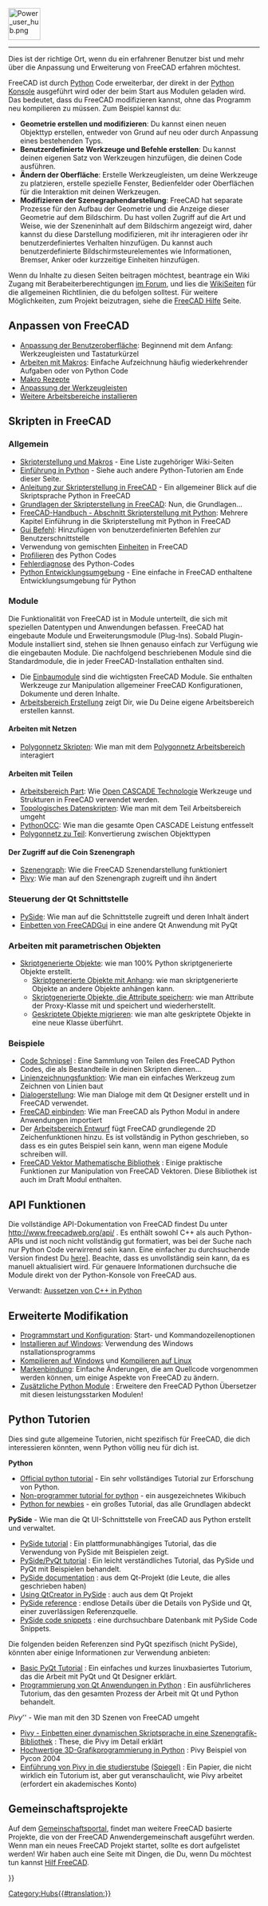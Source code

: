 <languages/>
{{TOCright}}
[[Image:Power_user_hub.png|64px]]
----

Dies ist der richtige Ort, wenn du ein erfahrener Benutzer bist und mehr über die Anpassung und Erweiterung von FreeCAD erfahren möchtest.

FreeCAD ist durch [[Python/de|Python]] Code erweiterbar, der direkt in der [[Python_console/de|Python Konsole]] ausgeführt wird oder der beim Start aus Modulen geladen wird. Das bedeutet, dass du FreeCAD modifizieren kannst, ohne das Programm neu kompilieren zu müssen. Zum Beispiel kannst du:

* '''Geometrie erstellen und modifizieren''': Du kannst einen neuen Objekttyp erstellen, entweder von Grund auf neu oder durch Anpassung eines bestehenden Typs.
* '''Benutzerdefinierte Werkzeuge und Befehle erstellen''': Du kannst  deinen eigenen Satz von Werkzeugen hinzufügen, die deinen Code ausführen.
* '''Ändern der Oberfläche''': Erstelle Werkzeugleisten, um deine Werkzeuge zu platzieren, erstelle spezielle Fenster, Bedienfelder oder Oberflächen für die Interaktion mit deinen Werkzeugen.
*'''Modifizieren der Szenegraphendarstellung''': FreeCAD hat separate Prozesse für den Aufbau der Geometrie und die Anzeige dieser Geometrie auf dem Bildschirm. Du hast vollen Zugriff auf die Art und Weise, wie der Szeneninhalt auf dem Bildschirm angezeigt wird, daher kannst du diese Darstellung modifizieren, mit ihr interagieren oder ihr benutzerdefiniertes Verhalten hinzufügen. Du kannst auch benutzerdefinierte Bildschirmsteurelementes wie Informationen, Bremser, Anker oder kurzzeitige Einheiten hinzufügen.

Wenn du Inhalte zu diesen Seiten beitragen möchtest, beantrage ein Wiki Zugang mit Berabeiterberechtigungen [https://forum.freecad.org/viewtopic.php?f=21&t=6830 im Forum], und lies die [[WikiPages/de|WikiSeiten]] für die allgemeinen Richtlinien, die du befolgen solltest. Für weitere Möglichkeiten, zum Projekt beizutragen, siehe die [[Help_FreeCAD/de|FreeCAD Hilfe]] Seite.

<span id="Customizing_FreeCAD"></span>
== Anpassen von FreeCAD ==

* [[Interface Customization/de|Anpassung der Benutzeroberfläche]]: Beginnend mit dem Anfang: Werkzeugleisten und Tastaturkürzel
* [[Macros/de|Arbeiten mit Makros]]: Einfache Aufzeichnung häufig wiederkehrender Aufgaben oder von Python Code
* [[Macros_recipes/de|Makro Rezepte]]
* [[Customize_Toolbars/de|Anpassung der Werkzeugleisten]]
* [[Installing_more_workbenches/de|Weitere Arbeitsbereiche installieren]]

<span id="Scripting_in_FreeCAD"></span>
== Skripten in FreeCAD ==

<span id="General"></span>
===Allgemein===

* [[Scripting_and_macros/de|Skripterstellung und Makros]] - Eine Liste zugehöriger Wiki-Seiten
* [[Introduction_to_Python/de|Einführung in Python]] - Siehe auch andere Python-Tutorien am Ende dieser Seite.
* [[Python_scripting_tutorial/de|Anleitung zur Skripterstellung in FreeCAD]] - Ein allgemeiner Blick auf die Skriptsprache Python in FreeCAD
* [[FreeCAD_Scripting_Basics/de|Grundlagen der Skripterstellung in FreeCAD]]: Nun, die Grundlagen...
* [[Manual:A_gentle_introduction/de|FreeCAD-Handbuch - Abschnitt Skripterstellung mit Python]]: Mehrere Kapitel Einführung in die Skripterstellung mit Python in FreeCAD
* [[Gui_Command/de|Gui Befehl]]: Hinzufügen von benutzerdefinierten Befehlen zur Benutzerschnittstelle
* Verwendung von gemischten [[Units/de|Einheiten]] in FreeCAD
* [[Profiling/de|Profilieren]] des Python Codes
* [[Debugging/de#Python Fehlerdiagnose|Fehlerdiagnose]] des Python-Codes
*[[Python_Development_Environment/de|Python Entwicklungsumgebung]] - Eine einfache in FreeCAD enthaltene Entwicklungsumgebung für Python

<span id="Modules"></span>
=== Module ===

Die Funktionalität von FreeCAD ist in Module unterteilt, die sich mit speziellen Datentypen und Anwendungen befassen. FreeCAD hat eingebaute Module und Erweiterungsmodule (Plug-Ins). Sobald Plugin-Module installiert sind, stehen sie Ihnen genauso einfach zur Verfügung wie die eingebauten Module. Die nachfolgend beschriebenen Module sind die Standardmodule, die in jeder FreeCAD-Installation enthalten sind.

* Die [[Builtin modules/de|Einbaumodule]] sind die wichtigsten FreeCAD Module. Sie enthalten Werkzeuge zur Manipulation allgemeiner FreeCAD Konfigurationen, Dokumente und deren Inhalte.
* [[Workbench creation/de|Arbeitsbereich Erstellung]] zeigt Dir, wie Du Deine eigene Arbeitsbereich erstellen kannst.

<span id="Working_with_Meshes"></span>
====Arbeiten mit Netzen====

* [[Mesh Scripting/de|Polygonnetz Skripten]]: Wie man mit dem [[Mesh Workbench/de|Polygonnetz Arbeitsbereich]] interagiert

<span id="Working_with_Parts"></span>
====Arbeiten mit Teilen====

* [[Part_Workbench/de|Arbeitsbereich Part]]: Wie [http://en.wikipedia.org/wiki/Open_CASCADE Open CASCADE Technologie] Werkzeuge und Strukturen in FreeCAD verwendet werden.
* [[Topological data scripting/de|Topologisches Datenskripten]]: Wie man mit dem Teil Arbeitsbereich umgeht
* [[PythonOCC/de|PythonOCC]]: Wie man die gesamte Open CASCADE Leistung entfesselt
* [[Mesh to Part/de|Polygonnetz zu Teil]]: Konvertierung zwischen Objekttypen

<span id="Accessing_the_Coin_scenegraph"></span>
====Der Zugriff auf die Coin Szenengraph====

* [[Scenegraph/de|Szenengraph]]: Wie die FreeCAD Szenendarstellung funktioniert
* [[Pivy/de|Pivy]]: Wie man auf den Szenengraph zugreift und ihn ändert

<span id="Controlling_the_Qt_interface"></span>
===Steuerung der Qt Schnittstelle===

* [[PySide/de|PySide]]: Wie man auf die Schnittstelle zugreift und deren Inhalt ändert
* [[Embedding FreeCADGui/de|Einbetten von FreeCADGui]] in eine andere Qt Anwendung mit PyQt

<span id="Working_with_parametric_objects"></span>
===Arbeiten mit parametrischen Objekten===

* [[Scripted_objects/de|Skriptgenerierte Objekte]]: wie man 100% Python skriptgenerierte Objekte erstellt.
** [[Scripted_objects_with_attachment/de|Skriptgenerierte Objekte mit Anhang]]: wie man skriptgenerierte Objekte an andere Objekte anhängen kann.
** [[Scripted_objects_saving_attributes/de|Skriptgenerierte Objekte, die Attribute speichern]]: wie man Attribute der Proxy-Klasse mit {{incode|dumps}} und {{incode|loads}} speichert und wiederherstellt.
** [[Scripted_objects_migration/de|Geskriptete Objekte migrieren]]: wie man alte geskriptete Objekte in eine neue Klasse überführt.

<span id="Examples"></span>
===Beispiele===

* [[Code snippets/de|Code Schnipsel]] : Eine Sammlung von Teilen des FreeCAD Python Codes, die als Bestandteile in deinen Skripten dienen...
* [[Line drawing function/de|Linienzeichnungsfunktion]]: Wie man ein einfaches Werkzeug zum Zeichnen von Linien baut
* [[Dialog creation/de|Dialogerstellung]]: Wie man Dialoge mit dem Qt Designer erstellt und in FreeCAD verwendet.
* [[Embedding FreeCAD/de|FreeCAD einbinden]]:  Wie man FreeCAD als Python Modul in andere Anwendungen importiert
* Der [[Draft_Workbench/de|Arbeitsbereich Entwurf]] fügt FreeCAD grundlegende 2D Zeichenfunktionen hinzu. Es ist vollständig in Python geschrieben, so dass es ein gutes Beispiel sein kann, wenn man eigene Module schreiben will.
* [[FreeCAD vector math library/de|FreeCAD Vektor Mathematische Bibliothek]] : Einige praktische Funktionen zur Manipulation von FreeCAD Vektoren. Diese Bibliothek ist auch im Draft Modul enthalten.

<span id="API_Functions"></span>
== API Funktionen ==

Die vollständige API-Dokumentation von FreeCAD findest Du unter http://www.freecadweb.org/api/ . Es enthält sowohl C++ als auch Python-APIs und ist noch nicht vollständig gut formatiert, was bei der Suche nach nur Python Code verwirrend sein kann. Eine einfacher zu durchsuchende Version findest Du [[[:Category:API|here]]]. Beachte, dass es unvollständig sein kann, da es manuell aktualisiert wird. Für genauere Informationen durchsuche die Module direkt von der Python-Konsole von FreeCAD aus.

Verwandt: [[Exposing_C%2B%2B_to_Python/de|Aussetzen von C++ in Python
]]

<span id="Advanced_modification"></span>
== Erweiterte Modifikation ==

* [[Start_up_and_Configuration/de|Programmstart und Konfiguration]]: Start- und Kommandozeilenoptionen
* [[Install_on_Windows/de|Installieren auf Windows]]: Verwendung des Windows nstallationsprogramms
* [[Compile_on_Windows/de|Kompilieren auf Windows]] und [[Compile_on_Linux/Unix/de|Kompilieren auf Linux]]
* [[Branding/de|Markenbindung]]: Einfache Änderungen, die am Quellcode vorgenommen werden können, um einige Aspekte von FreeCAD zu ändern.
* [[Extra_python_modules/de|Zusätzliche Python Module]] : Erweitere den FreeCAD Python Übersetzer mit diesen leistungsstarken Modulen!

<span id="Python_tutorials"></span>
== Python Tutorien ==

Dies sind gute allgemeine Tutorien, nicht spezifisch für FreeCAD, die dich interessieren könnten, wenn Python völlig neu für dich ist.

'''Python'''
* [https://docs.python.org/3/tutorial/index.html Official python tutorial] - Ein sehr vollständiges Tutorial zur Erforschung von Python.
* [https://en.wikibooks.org/wiki/Non-Programmer%27s_Tutorial_for_Python_3 Non-programmer tutorial for python] - ein ausgezeichnetes Wikibuch
* [http://npt.cc.rsu.ru/user/wanderer/ODP/Python_for_Newbies.htm Python for newbies] - ein großes Tutorial, das alle Grundlagen abdeckt

'''PySide''' - Wie man die Qt UI-Schnittstelle von FreeCAD aus Python erstellt und verwaltet.
* [http://zetcode.com/gui/pysidetutorial/ PySide tutorial] : Ein plattformunabhängiges Tutorial, das die Verwendung von PySide mit Beispielen zeigt.
* [http://www.pythoncentral.io/series/python-pyside-pyqt-tutorial/ PySide/PyQt tutorial] : Ein leicht verständliches Tutorial, das PySide und PyQt mit Beispielen behandelt.
* [http://qt-project.org/wiki/PySideDocumentation PySide documentation] : aus dem Qt-Projekt (die Leute, die alles geschrieben haben)
* [http://qt-project.org/wiki/QtCreator_and_PySide Using QtCreator in PySide] : auch aus dem Qt Projekt
* [http://srinikom.github.io/pyside-docs/index.html PySide reference] : endlose Details über die Details von PySide und Qt, einer zuverlässigen Referenzquelle.
* [http://nullege.com/codes/search?cq=PySide PySide code snippets] : eine durchsuchbare Datenbank mit PySide Code Snippets.

Die folgenden beiden Referenzen sind PyQt spezifisch (nicht PySide), könnten aber einige Informationen zur Verwendung anbieten:
* [http://www.cs.usfca.edu/~afedosov/qttut/ Basic PyQt Tutorial] : Ein einfaches und kurzes linuxbasiertes Tutorium, das die Arbeit mit PyQt und Qt Designer erklärt.
* [http://vizzzion.org/?id=pyqt Programmierung von Qt Anwendungen in Python] : Ein ausführlicheres Tutorium, das den gesamten Prozess der Arbeit mit Qt und Python behandelt.

''Pivy'''' - Wie man mit den 3D Szenen von FreeCAD umgeht
* [http://citeseerx.ist.psu.edu/viewdoc/download?doi=10.1.1.108.947&rep=rep1&type=pdf Pivy - Einbetten einer dynamischen Skriptsprache in eine Szenengrafik-Bibliothek] : These, die Pivy im Detail erklärt
* [http://ftp.ntua.gr/mirror/python/pycon/dc2004/papers/47/ Hochwertige 3D-Grafikprogrammierung in Python] : Pivy Beispiel von Pycon 2004
* [https://www.semanticscholar.org/paper/Integrating-Pivy-into-Studierstube-4.2-Gruber/08c9a89c8326c87f81c2d83428029fbfb6c2ae64 Einführung von Pivy in die studierstube] [https://www.researchgate.net/publication/228737136_Integrating_Pivy_into_Studierstube_42 (Spiegel)] : Ein Papier, die nicht wirklich ein Tutorium ist, aber gut veranschaulicht, wie Pivy arbeitet (erfordert ein akademisches Konto)

<span id="Community_projects"></span>
== Gemeinschaftsprojekte == 

Auf dem [[FreeCAD Community Portal/de|Gemeinschaftsportal]], findet man weitere FreeCAD basierte Projekte, die von der FreeCAD Anwendergemeinschaft ausgeführt werden. Wenn man ein neues FreeCAD Projekt startet, sollte es dort aufgelistet werden! Wir haben auch eine Seite mit Dingen, die Du, wenn Du möchtest tun kannst  [[Help FreeCAD/de|Hilf FreeCAD]].


{{Powerdocnavi{{#translation:}}}}
[[Category:Hubs{{#translation:}}]]